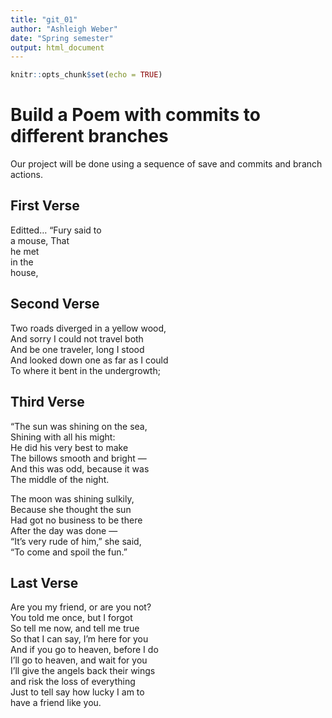 ---
title: "git_01"
author: "Ashleigh Weber"
date: "Spring semester"
output: html_document
---

```{r setup, include=FALSE}
knitr::opts_chunk$set(echo = TRUE)
```
# Build a Poem with commits to different branches
Our project will be done using a sequence of save and commits and branch actions.
<!-- Do not modify or change any text in "!--" bracketed areas such as this --- these are instructions to
you, if you change any of this the git program will notice it and compromise your git merging strategy !-->

## First Verse 
<!--Put the first five lines of a poem by Lewis Carrol in this section!-->
Editted...
"Fury said to  
a mouse, That  
he met  
in the  
house,  

## Second Verse
<!--Put the first five lines of a poem by Robert Frost here!-->
Two roads diverged in a yellow wood,  
And sorry I could not travel both  
And be one traveler, long I stood  
And looked down one as far as I could  
To where it bent in the undergrowth;  

## Third Verse
<!--Put the first two verses of The Walrus and the Carpenter here!-->
"The sun was shining on the sea,   
      Shining with all his might:   
He did his very best to make   
      The billows smooth and bright —   
And this was odd, because it was   
      The middle of the night.   

The moon was shining sulkily,   
      Because she thought the sun   
Had got no business to be there   
      After the day was done —   
"It's very rude of him," she said,   
      "To come and spoil the fun." 

## Last Verse
<!--Put a short poem of your choice 8-20 lines,here!-->
Are you my friend, or are you not?  
You told me once, but I forgot  
So tell me now, and tell me true  
So that I can say, I'm here for you  
And if you go to heaven, before I do  
I'll go to heaven, and wait for you  
I'll give the angels back their wings  
and risk the loss of everything  
Just to tell say how lucky I am to  
have a friend like you.  
